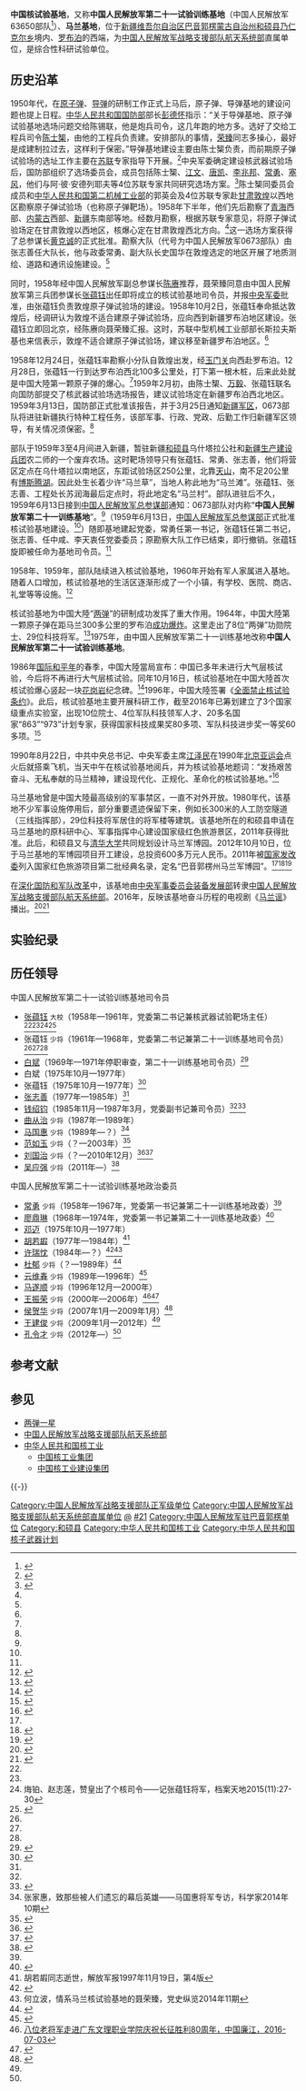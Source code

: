 {{Infobox PRCG
|color=darkgreen
|机构名称=中国人民解放军第二十一试验训练基地
|上级机构=[[中国人民解放军战略支援部队航天系统部|中国人民解放军战略支援部队航天系统部]]
|机构类型=[[中国人民解放军战略支援部队航天系统部|中国人民解放军战略支援部队航天系统部]]直属单位
|军事级别=正军级|nocat
|标志1=China Emblem PLA.svg
|标志1说明=[[中国人民解放军军徽|中国人民解放军军徽]]
|职位1=司令员
|人员1=[[吴应强|吴应强]]
|衔级1=[[中国人民解放军少将|少将]]
|职位2=政治委员
|人员2=[[孔令才|孔令才]]
|衔级2=[[中国人民解放军少将|少将]]
|职位3=
|人员3=
|职位4=
|人员4=
|地址1=[[新疆维吾尔自治区|新疆维吾尔自治区]][[巴音郭楞蒙古自治州|巴音郭楞蒙古自治州]][[和硕县|和硕县]][[乃仁克尔乡|乃仁克尔乡]]
|成立时间=1959年
|a=
|b=
|c=
|d=
|E=
|e=
}}
'''中国核试验基地'''，又称'''中国人民解放军第二十一试验训练基地'''（中国人民解放军63650部队<ref name="xjww">{{Cite web|title=63650部队政委王建俊一行来乌鲁木齐走访慰问|url=http://www.xinjiangnet.com.cn/xj/corps/201201/t20120117_2379299.shtml|accessdate=2016-10-06|date=2012-01-17|publisher=新疆网|archiveurl=https://web.archive.org/web/20161130190916/http://www.xinjiangnet.com.cn/xj/corps/201201/t20120117_2379299.shtml|archivedate=2016-11-30|dead-url=no}}</ref>）、'''马兰基地'''，位于[[新疆维吾尔自治区|新疆维吾尔自治区]][[巴音郭楞蒙古自治州|巴音郭楞蒙古自治州]][[和硕县|和硕县]][[乃仁克尔乡|乃仁克尔乡]]境内、[[罗布泊|罗布泊]]的西端，为[[中国人民解放军战略支援部队航天系统部|中国人民解放军战略支援部队航天系统部]]直属单位，是综合性科研试验单位。

==历史沿革==
1950年代，在[[原子弹|原子弹]]、[[导弹|导弹]]的研制工作正式上马后，原子弹、导弹基地的建设问题也提上日程。[[中华人民共和国国防部|中华人民共和国国防部]]部长[[彭德怀|彭德怀]]指示：“关于导弹基地、原子弹试验基地选场问题交给陈锡联，他是炮兵司令，这几年跑的地方多。选好了交给工程兵司令[[陈士榘|陈士榘]]，由他的工程兵负责建。安排部队的事情，[[聂荣臻|荣臻]]同志多操心，最好是成建制拉过去，这样利于保密。”导弹基地建设主要由陈士榘负责，而前期原子弹试验场的选址工作主要在[[苏联|苏联]]专家指导下开展。<ref name="sina">{{Cite web|title=中国专家批苏联专家建议在敦煌附近建核试验场系坑人|url=http://mil.news.sina.com.cn/history/2016-07-21/doc-ifxuhukv7117132.shtml|accessdate=2016-10-06|date=2016-07-21|publisher=新浪|archiveurl=https://web.archive.org/web/20200620060045/http://mil.news.sina.com.cn/history/2016-07-21/doc-ifxuhukv7117132.shtml|archivedate=2020-06-20|dead-url=no}}</ref>中央军委确定建设核武器试验场后，国防部组织了选场委员会，成员包括陈士榘、[[江文_(1914年)|江文]]、[[唐凯|唐凯]]、[[李兆邦|李兆邦]]、[[常勇|常勇]]、[[塞风_(1922年)|塞风]]，他们与阿·彼·安德列耶夫等4位苏联专家共同研究选场方案。<ref name="lishi">{{Cite web|title=张蕴钰 核武器试验场初期记事|url=http://www.zgdsw.org.cn/n/2014/0623/c244516-25186931.html|accessdate=2016-10-06|date=2014-06-23|publisher=中国共产党新闻网中国共产党历史网|archiveurl=https://web.archive.org/web/20190510183904/http://www.zgdsw.org.cn/n/2014/0623/c244516-25186931.html|archivedate=2019-05-10|dead-url=no}}</ref>陈士榘同委员会成员和[[中华人民共和国核工业部|中华人民共和国第二机械工业部]]的郭英会及4位苏联专家赴[[甘肃|甘肃]][[敦煌|敦煌]]以西地区勘察原子弹试验场（也称原子弹靶场）。1958年下半年，他们先后勘察了[[青海省|青海]]西部、[[内蒙古自治区|内蒙古]]西部、[[新疆|新疆]]东南部等地。经数月勘察，根据苏联专家意见，将原子弹试验场定在甘肃敦煌以西地区，核爆心定在甘肃敦煌西北方向。<ref name=sina/>这一选场方案获得了总参谋长[[黄克诚|黄克诚]]的正式批准。勘察大队（代号为中国人民解放军0673部队）由张志善任大队长，他与政委常勇、副大队长史国华在敦煌选定的地区开展了地质测绘、道路和通讯设施建设。<ref name="lishi" />

同时，1958年经中国人民解放军副总参谋长[[陈赓|陈赓]]推荐，聂荣臻同意由中国人民解放军第三兵团参谋长[[张蕴钰|张蕴钰]]出任即将成立的核试验基地司令员，并报[[中央军委|中央军委]]批准，由张蕴钰负责敦煌原子弹试验场的建设。1958年10月2日，张蕴钰奉命抵达敦煌后，经调研认为敦煌不适合建原子弹试验场，应向西到新疆罗布泊地区建设。张蕴钰立即回北京，经陈赓向聂荣臻汇报。这时，苏联中型机械工业部部长斯拉夫斯基也来信表示，敦煌不适合建原子弹试验场，建议移至新疆罗布泊地区。<ref name="sina" />

1958年12月24日，张蕴钰率勘察小分队自敦煌出发，经[[玉门关|玉门关]]向西赴罗布泊。12月28日，张蕴钰一行到达罗布泊西北100多公里处，打下第一根木桩，后来此处就是中国大陸第一颗原子弹的爆心。<ref name="sina" />1959年2月初，由陈士榘、[[万毅|万毅]]、张蕴钰联名向国防部提交了核武器试验场选场报告，建议试验场定在新疆罗布泊西北地区。1959年3月13日，国防部正式批准该报告，并于3月25日通知[[新疆军区|新疆军区]]，0673部队将进驻新疆执行特种工程任务，该部军事、行政、党政、后勤工作归新疆军区领导，有关情况须保密。<ref name="lishi" />

部队于1959年3至4月间进入新疆，暂驻新疆[[和硕县|和硕县]]乌什塔拉公社和[[新疆生产建设兵团|新疆生产建设兵团]]农二师的一个废弃农场。这时靶场领导只有张蕴钰、常勇、张志善，他们将营区定点在乌什塔拉以南地区，东距试验场区250公里，北靠[[天山山脉|天山]]，南不足20公里有[[博斯腾湖|博斯腾湖]]。因此处生长着少许“马兰草”，当地人称此地为“马兰滩”。张蕴钰、张志善、工程处长苏润海最后定点时，将此地定名“马兰村”。部队进驻后不久，1959年6月13日接到[[中国人民解放军总参谋部|中国人民解放军总参谋部]]通知：0673部队对内称“'''中国人民解放军第二十一训练基地'''”。<ref name="lishi" />（1959年6月13日，[[中国人民解放军总参谋部|中国人民解放军总参谋部]]正式批准核试验基地建设。<ref name="sina" />）随即基地建起党委，常勇任第一书记，张蕴钰任第二书记，张志善、任中咸、李天衷任党委委员；原勘察大队工作已结束，即行撤销。张蕴钰旋即被任命为基地司令员。<ref name="lishi" />

1958年、1959年，部队陆续进入核试验基地，1960年开始有军人家属进入基地。随着人口增加，核试验基地的生活区逐渐形成了一个小镇，有学校、医院、商店、礼堂等等设施。<ref>{{Cite web|title=白石：我随父母在马兰核试验基地的难忘岁月|url=http://tv.people.com.cn/n/2012/1121/c61600-19650208.html|accessdate=2016-10-06|date=2012-11-21|publisher=人民网|archiveurl=https://web.archive.org/web/20161129222601/http://tv.people.com.cn/n/2012/1121/c61600-19650208.html|archivedate=2016-11-29|dead-url=no}}</ref>

核试验基地为中国大陸“[[两弹一星|两弹]]”的研制成功发挥了重大作用。1964年，中国大陸第一颗原子弹在距马兰300多公里的罗布泊[[596工程|成功爆炸]]。这里走出了8位“两弹”功勋院士、29位科技将军。<ref name="tou">{{Cite web|title=新疆将投资600万将核试验基地开发为旅游区|url=http://news.sina.com.cn/c/2012-10-18/133125385997.shtml|accessdate=2016-10-06|date=2012-10-18|publisher=新浪|archiveurl=https://web.archive.org/web/20190511172256/http://news.sina.com.cn/c/2012-10-18/133125385997.shtml|archivedate=2019-05-11|dead-url=no}}</ref>1975年，由中国人民解放军第二十一训练基地改称'''中国人民解放军第二十一试验训练基地'''。

1986年[[国际和平年|国际和平年]]的春季，中国大陸當局宣布：中国已多年未进行大气层核试验，今后将不再进行大气层核试验。同年10月16日，核试验基地在中国大陸首次核试验爆心竖起一块[[花岗岩|花岗岩]]纪念碑。<ref name="pku">{{Cite web|title=钱绍钧——在蘑菇云升起的地方守望和平|url=http://news.pku.edu.cn/zdlm/2007-08/20/content_115790.htm|accessdate=2016-10-06|publisher=北京大学，2007-08-20|archiveurl=https://web.archive.org/web/20161009110623/http://news.pku.edu.cn/zdlm/2007-08/20/content_115790.htm|archivedate=2016-10-09|dead-url=yes}}</ref>1996年，中国大陸签署《[[全面禁止核试验条约|全面禁止核试验条约]]》。此后，核试验基地主要开展科研工作，截至2016年已筹划建立了3个国家级重点实验室，出现10位院士、4位军队科技领军人才、20多名国家“863”“973”计划专家，获得国家科技成果奖80多项、军队科技进步奖一等奖60多项。<ref>{{Cite web|title=中国核试验基地科学家干惊天动地事 做隐姓埋名人|url=http://military.people.com.cn/n1/2016/0130/c1011-28097575.html|accessdate=2016-10-06|date=2016-01-30|publisher=人民网|archiveurl=https://web.archive.org/web/20201027131124/http://military.people.com.cn/n1/2016/0130/c1011-28097575.html|archivedate=2020-10-27|dead-url=no}}</ref>

1990年8月22日，中共中央总书记、中央军委主席[[江泽民|江泽民]]在1990年[[1990年亚洲运动会|北京亚运会]]点火后就搭乘飞机，当天中午在核试验基地阅兵，并为核试验基地题词：“发扬艰苦奋斗、无私奉献的马兰精神，建设现代化、正规化、革命化的核试验基地。”<ref>{{Cite web|title=林俊德入选感动中国人物 亲朋缅怀:不忘本 真淡泊（全文）|url=http://news.163.com/13/0221/10/8O7UGPS100014JB6_all.html|accessdate=2016-10-06|date=2013-02-21|publisher=网易|archiveurl=https://web.archive.org/web/20161009104055/http://news.163.com/13/0221/10/8O7UGPS100014JB6_all.html|archivedate=2016-10-09|dead-url=yes}}</ref>

马兰基地曾是中国大陸最高级别的军事禁区，一直不对外开放。1980年代，该基地不少军事设施停用后，部分重要遗迹保留下来，例如长300米的人工防空隧道（三线指挥部），29位科技将军居住的将军楼等建筑。该基地所在的和硕县申请在马兰基地的原科研中心、军事指挥中心建设国家级红色旅游景区，2011年获得批准。此后，和硕县又与[[清华大学|清华大学]]共同规划设计马兰军博园。2012年10月10日，位于马兰基地的军博园项目开工建设，总投资600多万元人民币。2011年被[[中华人民共和国国家发展和改革委员会|国家发改委]]列入国家红色旅游项目第二批经典名录，定名“巴音郭楞州马兰军博园”。<ref name=tou/><ref>{{Cite web|title=和硕县：“马兰军博园”项目开工|url=http://www.xjkunlun.cn/xinwen/szyw/jiangneixw/2012/2574368.htm|accessdate=2016-10-06|publisher=昆仑网，2012-10-11|archiveurl=https://web.archive.org/web/20161009104329/http://www.xjkunlun.cn/xinwen/szyw/jiangneixw/2012/2574368.htm|archivedate=2016-10-09|dead-url=no}}</ref><ref>{{Cite web|title=新疆——巴音郭勒州马兰军博园|url=http://hsly.cntv.cn/2013/05/23/ARTI1369297697278710.shtml|accessdate=2016-10-06|date=2013-05-23|publisher=央视网|archiveurl=https://web.archive.org/web/20161009105638/http://hsly.cntv.cn/2013/05/23/ARTI1369297697278710.shtml|archivedate=2016-10-09|dead-url=no}}</ref>

在[[深化国防和军队改革|深化国防和军队改革]]中，该基地由[[中央军事委员会装备发展部|中央军事委员会装备发展部]]转隶[[中国人民解放军战略支援部队航天系统部|中国人民解放军战略支援部队航天系统部]]。2016年，反映该基地奋斗历程的电视剧《[[马兰谣|马兰谣]]》播出。<ref>{{Cite web|title=电视剧《马兰谣》座谈会在马兰基地举行|url=http://www.js7tv.cn/news/201608_56963.html|accessdate=2016-10-06|date=2016-08-12|publisher=中国军视网|archiveurl=https://web.archive.org/web/20161009104936/http://www.js7tv.cn/news/201608_56963.html|archivedate=2016-10-09|dead-url=no}}</ref><ref>{{Cite web|title=自治区举行迎新春军地座谈会|url=http://news.163.com/17/0123/21/CBGCT34F000187VE.html|date=2017-01-23|publisher=网易|archiveurl=https://web.archive.org/web/20170313063356/http://news.163.com/17/0123/21/CBGCT34F000187VE.html|archivedate=2017-03-13|dead-url=yes}}</ref>

==实验纪录==

==历任领导==
{{col-begin}}
{{col-2}}
;中国人民解放军第二十一试验训练基地司令员
*[[张蕴钰|张蕴钰]] <small>大校</small>（1958年—1961年，党委第二书记兼核武器试验靶场主任）<ref name="sina" /><ref name="lishi" /><ref name="dang">烸铂、赵志莲，赞皇出了个核司令——记张蕴钰将军，档案天地2015(11):27-30</ref><ref name="zyy">{{Cite web|title=张蕴钰|url=http://dangshi.people.com.cn/GB/165617/165618/166491/167909/12285545.html|accessdate=2016-10-06|publisher=中国共产党新闻网|archiveurl=https://web.archive.org/web/20190510175920/http://dangshi.people.com.cn/GB/165617/165618/166491/167909/12285545.html|archivedate=2019-05-10|dead-url=no}}</ref>
*张蕴钰 <small>少将</small>（1961年—1968年，党委第二书记兼第二十一训练基地司令员）<ref name="dang" /><ref name="lishi" /><ref name="zyy" />
*[[白斌|白斌]]（1969年—1971年停职审查，第二十一训练基地司令员）<ref name="cheng">{{Cite web|title=纪念程开甲院士九十华诞|url=http://news.cctv.com/military/20070727/110676.shtml|accessdate=2016-10-06|date=2007-07-27|publisher=央视网|archiveurl=https://web.archive.org/web/20190510194305/http://news.cctv.com/military/20070727/110676.shtml|archivedate=2019-05-10|dead-url=no}}</ref>
*白斌（1975年10月—1977年）
*张蕴钰（1975年10月—1977年）<ref>{{Cite web|title=吴东峰，“核司令”张蕴钰将军|url=http://dangshi.people.com.cn/n/2014/0217/c85037-24378997.html|accessdate=2016-10-06|date=2014-02-17|publisher=中国共产党新闻网|archiveurl=https://web.archive.org/web/20190510164815/http://dangshi.people.com.cn/n/2014/0217/c85037-24378997.html|archivedate=2019-05-10|dead-url=no}}</ref>
*[[张志善|张志善]]（1977年—1985年）<ref name="sina" />
*[[钱绍钧|钱绍钧]]（1985年11月—1987年3月，党委副书记兼司令员）<ref name="cheng" /><ref>{{Cite web|title=钱绍钧：没有团队，我们根本搞不出原子弹|url=http://www.cnjxol.com/topic/academician/content/2015-09/22/content_3454663.htm|accessdate=2016-10-06|date=2015-09-22|publisher=嘉兴在线|archiveurl=https://web.archive.org/web/20161009115457/http://www.cnjxol.com/topic/academician/content/2015-09/22/content_3454663.htm|archivedate=2016-10-09|dead-url=yes}}</ref>
*[[曲从治|曲从治]] <small>少将</small>（1987年—1989年）
*[[马国惠|马国惠]] <small>少将</small>（1989年—？）<ref>张家惠，致那些被人们遗忘的幕后英雄——马国惠将军专访，科学家2014年10期</ref>
*[[范如玉|范如玉]] <small>少将</small>（？—2003年）<ref>{{Cite web|title=清华工物系毕业的马兰人（节选）|url=http://www.tsinghua.edu.cn/publish/news/4205/2011/20110225231814640617692/20110225231814640617692_.html|accessdate=2016-10-06|date=2011-02-25|publisher=清华大学|archiveurl=https://web.archive.org/web/20161009135638/http://www.tsinghua.edu.cn/publish/news/4205/2011/20110225231814640617692/20110225231814640617692_.html|archivedate=2016-10-09|dead-url=no}}</ref>
*[[刘国治|刘国治]] <small>少将</small>（？—2010年12月）<ref>{{Cite web|title=刘国治任总装科技委主任|url=http://china.caixin.com/2014-09-03/100724491.html|accessdate=2016-10-06|date=2014-09-03|publisher=财新网|archiveurl=https://web.archive.org/web/20200604223126/http://china.caixin.com/2014-09-03/100724491.html|archivedate=2020-06-04|dead-url=no}}</ref><ref name="bazhou">{{Cite web|title=驻疆某基地司令员刘国治少将来巴州慰问　张志恒、巴代等领导与部队首长亲切座谈，巴音郭楞蒙古自治州|url=http://www.xjbz.gov.cn/html/jrbz2005/2005-1/26/10_25_0020059.html|accessdate=2016-10-06|date=2005-01-26|archiveurl=https://web.archive.org/web/20161009120457/http://www.xjbz.gov.cn/html/jrbz2005/2005-1/26/10_25_0020059.html|archivedate=2016-10-09|dead-url=yes}}</ref>
*[[吴应强|吴应强]] <small>少将</small>（2011年—）<ref name="bingt">{{Cite web|title=马兰基地领导来兵团慰问|url=http://www.huaxia.com/xjbt/xwsc/2013/02/3200163.html|accessdate=2016-10-06|date=2013-02-05|publisher=新疆生产建设兵团|archiveurl=https://web.archive.org/web/20161009142945/http://www.huaxia.com/xjbt/xwsc/2013/02/3200163.html|archivedate=2016-10-09|dead-url=no}}</ref>

{{col-2}}
;中国人民解放军第二十一试验训练基地政治委员
*[[常勇|常勇]] <small>少将</small>（1958年—1967年，党委第一书记兼第二十一训练基地政委）<ref name="lishi" />
*[[廖鼎琳|廖鼎琳]]（1968年—1974年，党委第一书记兼第二十一训练基地政委）<ref>{{Cite web|title=访101岁老红军、原军委炮兵学院政委廖鼎琳|url=http://dangshi.people.com.cn/n/2015/0412/c85037-26831116.html|accessdate=2016-10-06|date=2015-04-12|publisher=中国共产党新闻网|archiveurl=https://web.archive.org/web/20190510221711/http://dangshi.people.com.cn/n/2015/0412/c85037-26831116.html|archivedate=2019-05-10|dead-url=no}}</ref>
*[[邓迈|邓迈]]（1975年10月—1977年）
*[[胡若嘏|胡若嘏]]（1977年—1984年）<ref>胡若嘏同志逝世，解放军报1997年11月19日，第4版</ref>
*[[许瑞忱|许瑞忱]]（1984年—？）<ref>{{Cite web|title=马兰核试验基地庆祝中国原子弹试验成功40周年|url=http://mil.news.sina.com.cn/2004-10-16/2140235614.html|accessdate=2016-10-06|date=2004-10-16|publisher=新浪|archiveurl=https://web.archive.org/web/20190510165926/http://mil.news.sina.com.cn/2004-10-16/2140235614.html|archivedate=2019-05-10|dead-url=no}}</ref><ref>何立波，情系马兰核试验基地的聂荣臻，党史纵览2014年11期</ref>
*[[杜郁|杜郁]] <small>少将</small>（？—1989年）<ref>{{Cite web|title=杜郁同志逝世|url=http://mil.news.sina.com.cn/2011-12-24/0908678461.html|accessdate=2016-10-06|date=2011-12-24|publisher=新浪|archiveurl=https://web.archive.org/web/20190511143052/http://mil.news.sina.com.cn/2011-12-24/0908678461.html|archivedate=2019-05-11|dead-url=no}}</ref>
*[[云维春|云维春]] <small>少将</small>（1989年—1996年）<ref>{{Cite web|title=奉献——记新疆生产建设兵团原政委、少将王传友同志|url=http://xj.ts.cn/2014-06/25/content_9923450_all.htm|accessdate=2016-10-06|date=2014-06-25|publisher=天山网|archiveurl=https://web.archive.org/web/20161009110008/http://xj.ts.cn/2014-06/25/content_9923450_all.htm|archivedate=2016-10-09|dead-url=yes}}</ref>
*[[马遂顺|马遂顺]] <small>少将</small>（1996年12月—2000年）
*[[王振荣|王振荣]] <small>少将</small>（2000年—2006年）<ref>[http://www.lianjiang.gov.cn/Show.aspx?NID=25Ky9ezQP6eY= 八位老将军走进广东文理职业学院庆祝长征胜利80周年，中国廉江，2016-07-03]{{Dead link|date=2019年5月|bot=InternetArchiveBot|fix-attempted=yes}}</ref><ref>{{Cite web|title=自治区慰问团慰问驻州部队官兵|url=http://www.xjbz.gov.cn/html/news/tpxw/2006-1/25/11_55_0028535.html|accessdate=2016-10-06|date=2006-01-25|publisher=巴音郭楞蒙古自治州|archiveurl=https://web.archive.org/web/20161009113221/http://www.xjbz.gov.cn/html/news/tpxw/2006-1/25/11_55_0028535.html|archivedate=2016-10-09|dead-url=yes}}</ref>
*[[侯贺华|侯贺华]] <small>少将</small>（2007年1月—2009年1月）<ref>{{Cite web|title=自治区八一慰问团慰问驻州部队　张博等领导陪同|url=http://www.xjbz.gov.cn/html/news/tpxw/2008-7/28/09_58_53_113.html|accessdate=2016-10-06|date=2008-07-28|publisher=巴音郭楞蒙古自治州|archiveurl=https://web.archive.org/web/20161009114950/http://www.xjbz.gov.cn/html/news/tpxw/2008-7/28/09_58_53_113.html|archivedate=2016-10-09|dead-url=yes}}</ref>
*[[王建俊|王建俊]] <small>少将</small>（2009年1月—2012年）<ref name="xjww" />
*[[孔令才|孔令才]] <small>少将</small>（2012年—）<ref name="bingt" />
{{col-end}}

== 参考文献 ==
{{Reflist|33em}}

== 参见 ==
{{Portal|中华人民共和国|新疆|核技术}}
* [[两弹一星|两弹一星]]
* [[中国人民解放军战略支援部队航天系统部|中国人民解放军战略支援部队航天系统部]]
* [[中华人民共和国核工业|中华人民共和国核工业]]
** [[中国核工业集团|中国核工业集团]]
** [[中国核工业建设集团|中国核工业建设集团]]

{{-}}
{{中国人民解放军战略支援部队}}

[[Category:中国人民解放军战略支援部队正军级单位|Category:中国人民解放军战略支援部队正军级单位]]
[[Category:中国人民解放军战略支援部队航天系统部直属单位|Category:中国人民解放军战略支援部队航天系统部直属单位]]
[[Category:中华人民共和国核试验|@]]
[[Category:中国人民解放军试验训练基地|#21]]
[[Category:中国人民解放军驻巴音郭楞单位|Category:中国人民解放军驻巴音郭楞单位]]
[[Category:和硕县|Category:和硕县]]
[[Category:中华人民共和国核工业|Category:中华人民共和国核工业]]
[[Category:中华人民共和国核子武器计划|Category:中华人民共和国核子武器计划]]